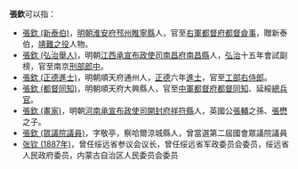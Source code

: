 '''張欽'''可以指：

* [[張欽_(新泰伯)|張欽 (新泰伯)]]，[[明朝|明朝]][[淮安府|淮安府]][[邳州|邳州]][[睢寧縣|睢寧縣]]人，官至[[右軍都督府|右軍都督府]][[都督僉事|都督僉事]]，贈新泰伯，[[靖難之役|靖難之役]]人物。
* [[張欽_(弘治舉人)|張欽 (弘治舉人)]]，明朝[[江西承宣布政使司|江西承宣布政使司]][[南昌府|南昌府]][[南昌縣|南昌縣]]人，[[弘治|弘治]]十五年會試副榜，官至南京[[刑部郎中|刑部郎中]]。
* [[張欽_(正德進士)|張欽 (正德進士)]]，明朝順天府通州人，[[正德_(明朝)|正德]]六年[[進士|進士]]，官至[[工部右侍郎|工部右侍郎]]。
* [[張欽_(都督同知)|張欽 (都督同知)]]，明朝順天府大興縣人，官至[[中軍都督府|中軍都督府]][[都督同知|都督同知]]、延綏[[總兵官|總兵官]]。
* [[張欽_(畫家)|張欽 (畫家)]]，明朝[[河南承宣布政使司|河南承宣布政使司]][[開封府|開封府]][[祥符縣|祥符縣]]人，英國公[[张辅_(英国公)|張輔]]之孫、[[張懋|張懋]]之子。
* [[張欽_(眾議院議員)|張欽 (眾議院議員)]]，字敬亭，察哈爾涼城縣人，曾當選第二屆國會眾議院議員
* [[张钦_(1887年)|张钦 (1887年)]]，曾任绥远省参议会议长，曾任绥远省军政委员会委员，绥远省人民政府委员，内蒙古自治区人民委员会委员

{{disambig|CAT=二字张姓人名消歧义|qin}}